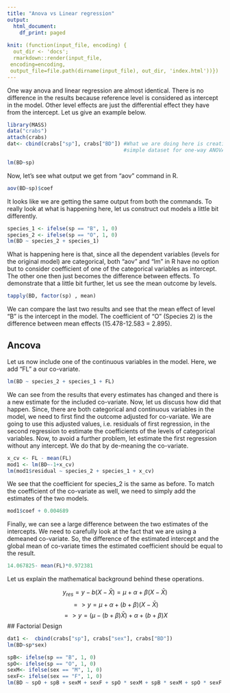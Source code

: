 ```yaml
---
title: "Anova vs Linear regression"
output:
  html_document:
    df_print: paged
    
knit: (function(input_file, encoding) {
  out_dir <- 'docs';
  rmarkdown::render(input_file,
 encoding=encoding,
 output_file=file.path(dirname(input_file), out_dir, 'index.html'))})
---
```



One way anova and linear regression are almost identical. There is no difference in the results because reference level is considered as intercept in the model. Other level effects are just the differential effect they have from the intercept. Let us give an example below.

```r
library(MASS)
data("crabs")
attach(crabs)
dat<- cbind(crabs["sp"], crabs["BD"]) #What we are doing here is creating a 
                                      #simple dataset for one-way ANOVA

lm(BD~sp)
```
Now, let's see what output we get from "aov" command in R. 

```r
aov(BD~sp)$coef
```
It looks like we are getting the same output from both the commands. To really look at what is happening here, let us construct out models a little bit differently. 

```r
species_1 <- ifelse(sp == "B", 1, 0)
species_2 <- ifelse(sp == "O", 1, 0)
lm(BD ~ species_2 + species_1)

```
What is happening here is that, since all the dependent variables (levels for the original model) are categorical, both "aov" and "lm" in R have no option but to consider coefficient of one of the categorical variables as intercept. The other one then just becomes the difference between effects. To demonstrate that a little bit further, let us see the mean outcome by levels.

```r
tapply(BD, factor(sp) , mean)
```
We can compare the last two results and see that the mean effect of level "B" is the intercept in the model. The coefficient of "O" (Species 2) is  the difference between mean effects (15.478-12.583 = 2.895). 

## Ancova 

Let us now include one of the continuous variables in the model. Here, we add "FL" a our co-variate. 

```r
lm(BD ~ species_2 + species_1 + FL)
```

We can see from the results that every estimates has changed and there is a new estimate for the included co-variate. Now, let us discuss how did that happen. Since, there are both categorical and continuous variables in the model, we need to first find the outcome adjusted for co-variate. We are going to use this adjusted values, i.e. residuals of first regression, in the second regression to estimate the coefficients of the levels of categorical variables. Now, to avoid a further problem, let estimate the first regression without any intercept. We do that by de-meaning the co-variate.

```r
x_cv <- FL - mean(FL)
mod1 <- lm(BD~-1+x_cv)
lm(mod1$residual ~ species_2 + species_1 + x_cv)
```
We see that the coefficient for species_2 is the same as before. To match the coefficient of the co-variate as well, we need to simply add the estimates of the two models. 

```r
mod1$coef + 0.004689
```
Finally, we can see a large difference between the two estimates of the intercepts. We need to carefully look at the fact that we are using a demeaned co-variate. So, the difference of the estimated intercept and the global mean of co-variate times the estimated coefficient should be equal to the result.   

```r
14.067825- mean(FL)*0.972381
```
Let us explain the mathematical background behind these operations. 

$$y_{res} = y - b(X-\bar{X})=\mu + \alpha + \beta(X-\bar{X})$$
$$=> y = \mu + \alpha + (b + \beta)(X-\bar{X})$$
$$=> y = (\mu - (b + \beta)\bar{X}) + \alpha + (b + \beta)X$$
## Factorial Design

```r
dat1 <-  cbind(crabs["sp"], crabs["sex"], crabs["BD"])
lm(BD~sp*sex)
```


```r
spB<- ifelse(sp == "B", 1, 0)
spO<- ifelse(sp == "O", 1, 0)
sexM<- ifelse(sex == "M", 1, 0)
sexF<- ifelse(sex == "F", 1, 0)
lm(BD ~ spO + spB + sexM + sexF + spO * sexM + spB * sexM + spO * sexF + spB * sexF)
```

